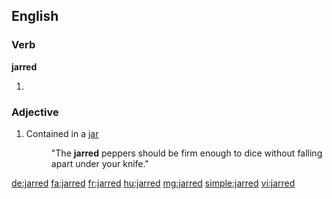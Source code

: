 ==English==

===Verb===
'''jarred'''

# {{en-past of|jar}}

===Adjective===
{{en-adj|-}}

# Contained in a [[jar]]
#:"The '''jarred''' peppers should be firm enough to dice without falling apart under your knife."

[[de:jarred]]
[[fa:jarred]]
[[fr:jarred]]
[[hu:jarred]]
[[mg:jarred]]
[[simple:jarred]]
[[vi:jarred]]